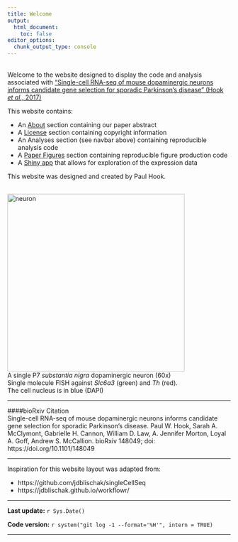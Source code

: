 ```yaml
---
title: Welcome
output:
  html_document:
    toc: false
editor_options: 
  chunk_output_type: console
---
```



<div class="row">

<div class="col-md-7 text-left">
<br/>
Welcome to the website designed to display the code and analysis associated with ["Single-cell RNA-seq of mouse dopaminergic neurons informs candidate gene selection for sporadic Parkinson’s disease" (Hook _et al_., 2017)](https://doi.org/10.1101/148049)

This website contains:

* An [About](about.html) section containing our paper abstract   
* A [License](license.html) section containing copyright information  
* An Analyses section (see navbar above) containing reproducible analysis code  
* A [Paper Figures](paper-figures.html) section containing reproducible figure production code  
* A [Shiny app](shiny-link.html) that allows for exploration of the expression data  

This website was designed and created by Paul Hook.

</div>

<div class="col-md-5 text-center">
<br/>
<img src="Composite-Ldb2-22-SN.png" alt="neuron" style="width:400px;" align = "top"/>
<figcaption> A single P7 <i>substantia nigra</i> dopaminergic neuron (60x)</figcaption>
<figcaption> Single molecule FISH against <i>Slc6a3</i> (green) and <i>Th</i> (red).</figcaption>
<figcaption>The cell nucleus is in blue (DAPI)</figcaption>
</div>
</div>

***
####bioRxiv Citation  
Single-cell RNA-seq of mouse dopaminergic neurons informs candidate gene selection for sporadic Parkinson's disease. Paul W. Hook, Sarah A. McClymont, Gabrielle H. Cannon, William D. Law, A. Jennifer Morton, Loyal A. Goff, Andrew S. McCallion. bioRxiv 148049; doi: https://doi.org/10.1101/148049

***

Inspiration for this website layout was adapted from: 

* https://github.com/jdblischak/singleCellSeq
* https://jdblischak.github.io/workflowr/

***

**Last update:** `r Sys.Date()`

**Code version:** `r system("git log -1 --format='%H'", intern = TRUE)`

***
